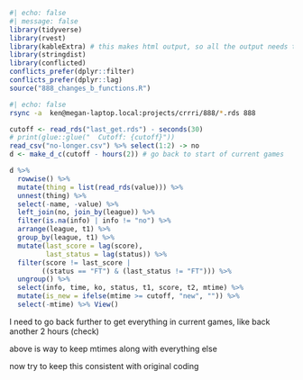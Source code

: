 

```r
#| echo: false
#| message: false
library(tidyverse)
library(rvest)
library(kableExtra) # this makes html output, so all the output needs to be html
library(stringdist)
library(conflicted)
conflicts_prefer(dplyr::filter)
conflicts_prefer(dplyr::lag)
source("888_changes_b_functions.R")
```

```bash
#| echo: false
rsync -a  ken@megan-laptop.local:projects/crrri/888/*.rds 888
```

```r
cutoff <- read_rds("last_get.rds") - seconds(30)
# print(glue::glue("  Cutoff: {cutoff}"))
read_csv("no-longer.csv") %>% select(1:2) -> no
d <- make_d_c(cutoff - hours(2)) # go back to start of current games
```

```r
d %>% 
  rowwise() %>% 
  mutate(thing = list(read_rds(value))) %>% 
  unnest(thing) %>% 
  select(-name, -value) %>% 
  left_join(no, join_by(league)) %>% 
  filter(is.na(info) | info != "no") %>% 
  arrange(league, t1) %>% 
  group_by(league, t1) %>% 
  mutate(last_score = lag(score),
         last_status = lag(status)) %>% 
  filter(score != last_score |
        ((status == "FT") & (last_status != "FT"))) %>%
  ungroup() %>% 
  select(info, time, ko, status, t1, score, t2, mtime) %>% 
  mutate(is_new = ifelse(mtime >= cutoff, "new", "")) %>% 
  select(-mtime) %>% View()

```

I need to go back further to get everything in current games, like back another 2 hours (check)

above is way to keep mtimes along with everything else

now try to keep this consistent with original coding


